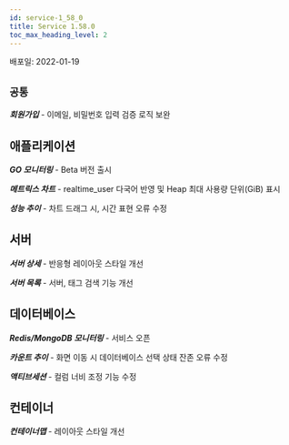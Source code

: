 ```yaml
---
id: service-1_58_0
title: Service 1.58.0
toc_max_heading_level: 2
---
```



배포일: 2022-01-19

## `공통`

***회원가입*** - 이메일, 비밀번호 입력 검증 로직 보완

## 애플리케이션

***GO 모니터링*** - Beta 버전 출시

***메트릭스 차트*** - realtime_user 다국어 반영 및 Heap 최대 사용량 단위(GiB) 표시

***성능 추이*** - 차트 드래그 시, 시간 표현 오류 수정

## 서버

***서버 상세*** - 반응형 레이아웃 스타일 개선

***서버 목록*** - 서버, 태그 검색 기능 개선

## 데이터베이스

***Redis/MongoDB 모니터링*** - 서비스 오픈

***카운트 추이*** - 화면 이동 시 데이터베이스 선택 상태 잔존 오류 수정

***액티브세션*** - 컬럼 너비 조정 기능 수정

## 컨테이너

***컨테이너맵*** - 레이아웃 스타일 개선
